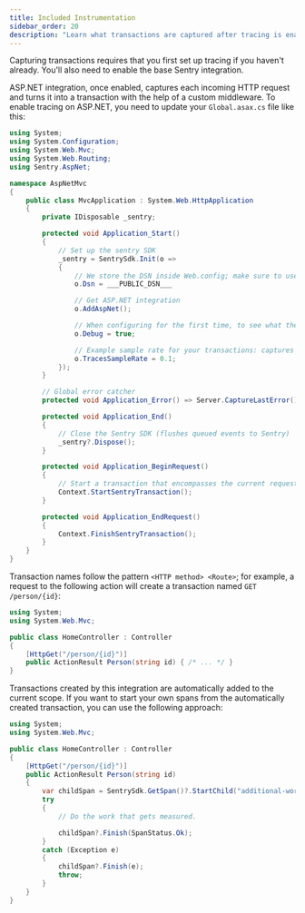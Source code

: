 ```yaml
---
title: Included Instrumentation
sidebar_order: 20
description: "Learn what transactions are captured after tracing is enabled."
---
```


<Alert>

Capturing transactions requires that you first <PlatformLink to="/tracing/">set up tracing</PlatformLink> if you haven't already. You'll also need to enable the <PlatformLink to="/">base Sentry integration</PlatformLink>.

</Alert>

ASP.NET integration, once enabled, captures each incoming HTTP request and turns it into a transaction with the help of a custom middleware. To enable tracing on ASP.NET, you need to update your `Global.asax.cs` file like this:


```csharp
using System;
using System.Configuration;
using System.Web.Mvc;
using System.Web.Routing;
using Sentry.AspNet;

namespace AspNetMvc
{
    public class MvcApplication : System.Web.HttpApplication
    {
        private IDisposable _sentry;

        protected void Application_Start()
        {
            // Set up the sentry SDK
            _sentry = SentrySdk.Init(o =>
            {
                // We store the DSN inside Web.config; make sure to use your own DSN!
                o.Dsn = ___PUBLIC_DSN___

                // Get ASP.NET integration
                o.AddAspNet();

                // When configuring for the first time, to see what the SDK is doing:
                o.Debug = true;

                // Example sample rate for your transactions: captures 10% of transactions
                o.TracesSampleRate = 0.1;
            });
        }

        // Global error catcher
        protected void Application_Error() => Server.CaptureLastError();

        protected void Application_End()
        {
            // Close the Sentry SDK (flushes queued events to Sentry)
            _sentry?.Dispose();
        }

        protected void Application_BeginRequest()
        {
            // Start a transaction that encompasses the current request
            Context.StartSentryTransaction();
        }

        protected void Application_EndRequest()
        {
            Context.FinishSentryTransaction();
        }
    }
}
```

Transaction names follow the pattern `<HTTP method> <Route>`; for example, a request to the following action will create a transaction named `GET /person/{id}`:

```csharp
using System;
using System.Web.Mvc;

public class HomeController : Controller
{
    [HttpGet("/person/{id}")]
    public ActionResult Person(string id) { /* ... */ }
}
```

Transactions created by this integration are automatically added to the current scope. If you want to start your own spans from the automatically created transaction, you can use the following approach:

```csharp
using System;
using System.Web.Mvc;

public class HomeController : Controller
{
    [HttpGet("/person/{id}")]
    public ActionResult Person(string id)
    {
        var childSpan = SentrySdk.GetSpan()?.StartChild("additional-work");
        try
        {
            // Do the work that gets measured.

            childSpan?.Finish(SpanStatus.Ok);
        }
        catch (Exception e)
        {
            childSpan?.Finish(e);
            throw;
        }
    }
}
```
